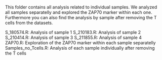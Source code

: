 This folder contains all analysis related to individual samples. We analyzed all samples separatelly and explored the ZAP70 marker within each one. Furthermore you can also find the analysis by sample after removing the T cells from the datasets.

S_180574.R: Analysis of sample 1
S_210183.R: Analysis of sample 2
S_210414.R: Analysis of sample 3
S_211855.R: Analysis of sample 4
ZAP70.R: Exploration of the ZAP70 marker within each sample separatelly
Samples_no_Tcells.R: Analysis of each sample individually after removing the T cells
